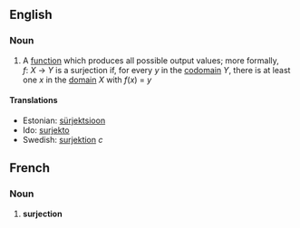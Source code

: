 ==English==

=== Noun ===
# {{math}} A [[function]] which produces all possible output values; more formally, ''f'':&nbsp;''X''&nbsp;&rarr;&nbsp;''Y'' is a surjection if, for every ''y'' in the [[function codomain|codomain]] ''Y'', there is at least one ''x'' in the [[function domain|domain]] ''X'' with ''f''(''x'')&nbsp;=&nbsp;''y''

====Translations====

*Estonian: [[sürjektsioon]]
*Ido: [[surjekto]]
*Swedish: [[surjektion]] ''c''



==French==
===Noun===
# '''surjection'''